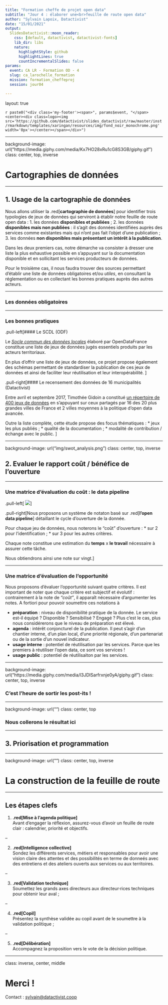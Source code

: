 ```yaml
---
title: "Formation cheffe de projet open data"
subtitle: "Jour 4 : élaborer une<br>feuille de route open data"
author: "Sylvain Lapoix, Datactivist"
date: "15/01/2021"
output:
  SlidesDatactivist::moon_reader:
    css: [default, datactivist, datactivist-fonts]
    lib_dir: libs
    nature:
      highlightStyle: github
      highlightLines: true
      countIncrementalSlides: false
params:
  event: CA LR - Formation OD - 4
  slug: ca_larochelle_formation
  mission: formation_cheffeproj
  session: jour04

---
```

layout: true
  

`r paste0("<div class='my-footer'><span>", params$event, "</span> <center><div class=logo><img src='https://github.com/datactivist/slides_datactivist/raw/master/inst/rmarkdown/templates/xaringan/resources/img/fond_noir_monochrome.png' width='0px'></center></span></div>")` 


---



background-image: url("https://media.giphy.com/media/Kx7HO28xRu1cG8S3GB/giphy.gif")
class: center, top, inverse

# Cartographies de données


---

## 1. Usage de la cartographie de données

Nous allons utiliser la .red[**cartographie de données**] pour identifier trois typologies de jeux de données qui serviront à établir notre feuille de route open data :
1. les données **disponibles et publiées** ;
2. les données **disponibles mais non publiées** : il s'agit des données identifiées auprès des services comme existantes mais qui n'ont pas fait l'objet d'une publication ;
3. les données **non disponibles mais présentant un intérêt à la publication**.

Dans les deux premiers cas, notre démarche va consister à dresser une liste la plus exhaustive possible en s'appuyant sur la documentation disponible et en sollicitant les services producteurs de données.

Pour le troisième cas, il nous faudra trouver des sources permettant d'établir une liste de données obligatoires et/ou *utiles*, en consultant la réglementation ou en collectant les bonnes pratiques auprès des autres acteurs.

---

### Les données obligatoires



---

### Les bonnes pratiques

.pull-left[#### Le SCDL (ODF)

Le *[Socle commun des données locales](https://scdl.opendatafrance.net/docs/)* élaboré par OpenDataFrance constitue une liste de jeux de données jugés essentiels produits par les acteurs territoriaux.

En plus d'offrir une liste de jeux de données, ce projet propose également des schémas permettant de standardiser la publication de ces jeux de données et ainsi de faciliter leur réutilisation et leur interopérabilité.
]

.pull-right[#### Le recensement des données de 16 municipalités (Datactivist)

Entre avril et septembre 2017, Timothée Gidoin a constitué [un répertoire de 400 jeux de données](https://medium.com/datactivist/qui-a-ouvert-quoi-le-recensement-des-donn%C3%A9es-des-villes-est-maintenant-ouvert-b7f697135c1f) en s'appuyant sur ceux partagés par 16 des 20 plus grandes villes de France et 2 villes moyennes à la politique d'open data avancée.

Outre la liste complète, cette étude propose des focus thématiques :
* jeux les plus publiés ;
* qualité de la documentation ;
* modalité de contribution / échange avec le public.
]

---


background-image: url("img/swot_analysis.png")
class: center, top, inverse

## 2. Evaluer le rapport coût / bénéfice de l'ouverture

---

### Une matrice d'évaluation du coût : le data pipeline

.pull-left[
![](../jour02/img/cycle_ouverture_donnee.png)
]

.pull-right[Nous proposons un système de notaton basé sur .red[**l'open data pipeline**] détaillant le cycle d'ouverture de la donnée.

Pour chaque jeu de données, nous noterons le "coût" d'ouverture :
* sur 2 pour l'identification ;
* sur 3 pour les autres critères.

Chaque note constitue une estimation du **temps** x **le travail** nécessaire à assurer cette tâche.

Nous obtiendrons ainsi une note sur vingt.]

---

### Une matrice d'évaluation de l'opportunité

Nous proposons d'évaluer l'opportunité suivant quatre critères. Il est important de noter que chaque critère est subjectif et évolutif : contrairement à la note de *"coût"*, il apparaît nécessaire d'argumenter les notes. A fortiori pour pouvoir soumettre ces notations à 

* **préparation** : niveau de disponibilité pratique de la donnée. Le service est-il équipé ? Disponible ? Sensibilisé ? Engagé ? Plus c'est le cas, plus nous considérerons que le niveau de préparation est élevé.
* **agenda** : intérêt conjoncturel de la publication. Il peut s'agir d'un chantier interne, d'un plan local, d'une priorité régionale, d'un partenariat ou de la sortie d'un nouvel indicateur.
* **usage interne** : potentiel de réutilisation par les services. Parce que les premiers à réutiliser l'open data, ce sont vos services !
* **usage public** : potentiel de réutilisaiton par les services.

---

background-image: url("https://media.giphy.com/media/l3JDlSarfrxnje0yA/giphy.gif")
class: center, top, inverse


### C'est l'heure de sortir les post-its !

---

background-image: url("")
class: center, top

### Nous collerons le résultat ici

---

## 3. Priorisation et programmation

---

background-image: url("")
class: center, top, inverse

# La construction de la feuille de route

---

## Les étapes clefs

1. **.red[Mise à l'agenda politique]**<br>Avant d'engager la réflexion, assurez-vous d'avoir un feuille de route clair : calendrier, priorité et objectifs.

--

2. **.red[Intelligence collective]**<br>Sondez les différents services, métiers et responsables pour avoir une vision claire des attentes et des possibilités en terme de donneés avec des entretiens et des ateliers ouverts aux services ou aux territoires.

--

3. **.red[Validation technique]**<br>Soumettez les grands axes directeurs aux directeur·rices techniques pour obtenir leur aval ;

--

4. **.red[Copil]**<br>Présentez la synthèse validée au copil avant de le soumettre à la validation politique ;

--

5. **.red[Délibération]**<br>Accompagnez la proposition vers le vote de la décision politique.



---
class: inverse, center, middle

# Merci !

Contact : [sylvain@datactivist.coop](mailto:sylvain@datactivist.coop)
